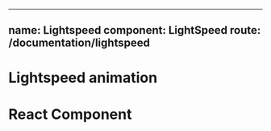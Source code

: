 

---
name: Lightspeed
component: LightSpeed
route: /documentation/lightspeed
---



# Lightspeed animation

<Playground>  
  <Lightspeed>
    <div
      style={{
        maxWidth: 300,
        boxShadow: "rgba(0, 0, 0, 0.2) 0px 0px 10px",
        backgroundColor: "white",
        textAlign: "center",
        borderRadius: 4,
        padding: 8,
        marginTop: 8,
        width: 300
      }}
    >
      <h1>React Component</h1>
    </div>
  </Lightspeed>
</Playground>
